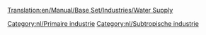 [[Translation:en/Manual/Base Set/Industries/Water Supply]]

{{nl/Industrieën|image=en/Watersupply.png
|name=Watervoorraad
|climates=[[nl/Manual/Klimaat#subtropisch|Subtropisch]]
|accepts=Niets
|produces=[[nl/Manual/Base Set/Cargos/Water|Water]]
|notes=Niet aanwezig in andere [[nl/Manual/Klimaat|klimaten]]
}}

{{nl/Navbox Industrieën}}
[[Category:nl/Primaire industrie]]
[[Category:nl/Subtropische industrie]]